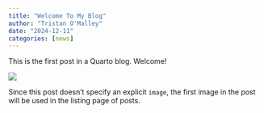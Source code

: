 ```yaml
---
title: "Welcome To My Blog"
author: "Tristan O'Malley"
date: "2024-12-11"
categories: [news]
---
```


This is the first post in a Quarto blog. Welcome!

![](thumbnail.jpg)

Since this post doesn't specify an explicit `image`, the first image in the post will be used in the listing page of posts.
